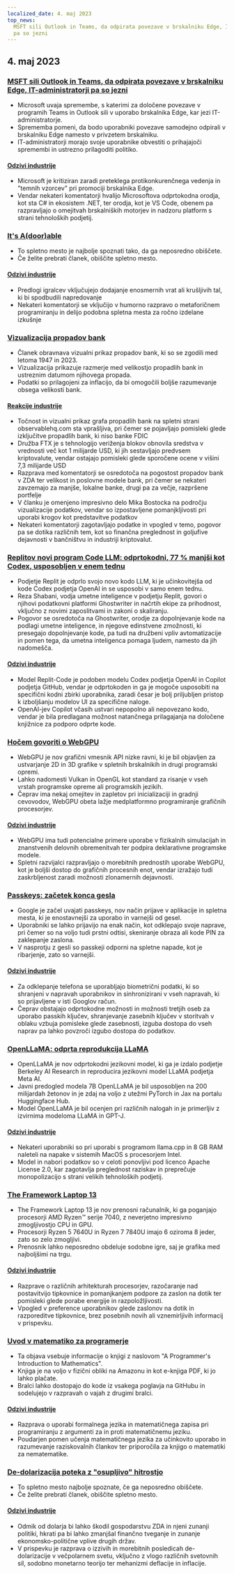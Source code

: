 ```yaml
---
localized_date: 4. maj 2023
top_news:
  MSFT sili Outlook in Teams, da odpirata povezave v brskalniku Edge, IT-administratorji
  pa so jezni
---
```




<CallToAction />

<Steps>

## 4. maj 2023

### [MSFT sili Outlook in Teams, da odpirata povezave v brskalniku Edge, IT-administratorji pa so jezni](https://www.theverge.com/2023/5/3/23709297/microsoft-edge-force-outlook-teams-web-links-open)

- Microsoft uvaja spremembe, s katerimi za določene povezave v programih Teams in Outlook sili v uporabo brskalnika Edge, kar jezi IT-administratorje.
- Sprememba pomeni, da bodo uporabniki povezave samodejno odpirali v brskalniku Edge namesto v privzetem brskalniku.
- IT-administratorji morajo svoje uporabnike obvestiti o prihajajoči spremembi in ustrezno prilagoditi politiko.

#### [Odzivi industrije](http://news.ycombinator.com/item?id=35800158)

- Microsoft je kritiziran zaradi preteklega protikonkurenčnega vedenja in "temnih vzorcev" pri promociji brskalnika Edge.
- Vendar nekateri komentatorji hvalijo Microsoftova odprtokodna orodja, kot sta C# in ekosistem .NET, ter orodja, kot je VS Code, obenem pa razpravljajo o omejitvah brskalniških motorjev in nadzoru platform s strani tehnoloških podjetij.

### [It's A(door)able](https://ncase.me/door/)

- To spletno mesto je najbolje spoznati tako, da ga neposredno obiščete.
- Če želite prebrati članek, obiščite spletno mesto.

#### [Odzivi industrije](http://news.ycombinator.com/item?id=35800492)

- Predlogi igralcev vključujejo dodajanje enosmernih vrat ali krušljivih tal, ki bi spodbudili napredovanje
- Nekateri komentatorji se vključijo v humorno razpravo o metaforičnem programiranju in delijo podobna spletna mesta za ročno izdelane izkušnje

### [Vizualizacija propadov bank](https://observablehq.com/@mbostock/bank-failures)

- Članek obravnava vizualni prikaz propadov bank, ki so se zgodili med letoma 1947 in 2023.
- Vizualizacija prikazuje razmerje med velikostjo propadlih bank in ustreznim datumom njihovega propada.
- Podatki so prilagojeni za inflacijo, da bi omogočili boljše razumevanje obsega velikosti bank.

#### [Reakcije industrije](http://news.ycombinator.com/item?id=35795975)

- Točnost in vizualni prikaz grafa propadlih bank na spletni strani observablehq.com sta vprašljiva, pri čemer se pojavljajo pomisleki glede izključitve propadlih bank, ki niso banke FDIC
- Družba FTX je s tehnologijo veriženja blokov obnovila sredstva v vrednosti več kot 1 milijarde USD, ki jih sestavljajo predvsem kriptovalute, vendar ostajajo pomisleki glede sporočene ocene v višini 7,3 milijarde USD
- Razprava med komentatorji se osredotoča na pogostost propadov bank v ZDA ter velikost in poslovne modele bank, pri čemer se nekateri zavzemajo za manjše, lokalne banke, drugi pa za večje, razpršene portfelje
- V članku je omenjeno impresivno delo Mika Bostocka na področju vizualizacije podatkov, vendar so izpostavljene pomanjkljivosti pri uporabi krogov kot predstavitve podatkov
- Nekateri komentatorji zagotavljajo podatke in vpogled v temo, pogovor pa se dotika različnih tem, kot so finančna preglednost in goljufive dejavnosti v bančništvu in industriji kriptovalut.

### [Replitov novi program Code LLM: odprtokodni, 77 % manjši kot Codex, usposobljen v enem tednu](https://www.latent.space/p/reza-shabani#details)

- Podjetje Replit je odprlo svojo novo kodo LLM, ki je učinkovitejša od kode Codex podjetja OpenAI in se usposobi v samo enem tednu.
- Reza Shabani, vodja umetne inteligence v podjetju Replit, govori o njihovi podatkovni platformi Ghostwriter in načrtih ekipe za prihodnost, vključno z novimi zaposlitvami in zakoni o skaliranju.
- Pogovor se osredotoča na Ghostwriter, orodje za dopolnjevanje kode na podlagi umetne inteligence, in njegove edinstvene zmožnosti, ki presegajo dopolnjevanje kode, pa tudi na družbeni vpliv avtomatizacije in pomen tega, da umetna inteligenca pomaga ljudem, namesto da jih nadomešča.

#### [Odzivi industrije](http://news.ycombinator.com/item?id=35803435)

- Model Replit-Code je podoben modelu Codex podjetja OpenAI in Copilot podjetja GitHub, vendar je odprtokoden in ga je mogoče usposobiti na specifični kodni zbirki uporabnika, zaradi česar je bolj priljubljen pristop k izboljšanju modelov UI za specifične naloge.
- OpenAI-jev Copilot včasih ustvari nepopolno ali nepovezano kodo, vendar je bila predlagana možnost natančnega prilagajanja na določene knjižnice za podporo odprte kode.

### [Hočem govoriti o WebGPU](https://cohost.org/mcc/post/1406157-i-want-to-talk-about-webgpu)

- WebGPU je nov grafični vmesnik API nizke ravni, ki je bil objavljen za ustvarjanje 2D in 3D grafike v spletnih brskalnikih in drugi programski opremi.
- Lahko nadomesti Vulkan in OpenGL kot standard za risanje v vseh vrstah programske opreme ali programskih jezikih.
- Čeprav ima nekaj omejitev in zapletov pri inicializaciji in gradnji cevovodov, WebGPU obeta lažje medplatformno programiranje grafičnih procesorjev.

#### [Odzivi industrije](http://news.ycombinator.com/item?id=35800988)

- WebGPU ima tudi potencialne primere uporabe v fizikalnih simulacijah in znanstvenih delovnih obremenitvah ter podpira deklarativne programske modele.
- Spletni razvijalci razpravljajo o morebitnih prednostih uporabe WebGPU, kot je boljši dostop do grafičnih procesnih enot, vendar izražajo tudi zaskrbljenost zaradi možnosti zlonamernih dejavnosti.

### [Passkeys: začetek konca gesla](https://blog.google/technology/safety-security/the-beginning-of-the-end-of-the-password/)

- Google je začel uvajati passkeys, nov način prijave v aplikacije in spletna mesta, ki je enostavnejši za uporabo in varnejši od gesel.
- Uporabniki se lahko prijavijo na enak način, kot odklepajo svoje naprave, pri čemer so na voljo tudi prstni odtisi, skeniranje obraza ali kode PIN za zaklepanje zaslona.
- V nasprotju z gesli so passkeji odporni na spletne napade, kot je ribarjenje, zato so varnejši.

#### [Odzivi industrije](http://news.ycombinator.com/item?id=35801392)

- Za odklepanje telefona se uporabljajo biometrični podatki, ki so shranjeni v napravah uporabnikov in sinhronizirani v vseh napravah, ki so prijavljene v isti Googlov račun.
- Čeprav obstajajo odprtokodne možnosti in možnosti tretjih oseb za uporabo passkih ključev, shranjevanje zasebnih ključev v storitvah v oblaku vzbuja pomisleke glede zasebnosti, izguba dostopa do vseh naprav pa lahko povzroči izgubo dostopa do podatkov.

### [OpenLLaMA: odprta reprodukcija LLaMA](https://github.com/openlm-research/open_llama)

- OpenLLaMA je nov odprtokodni jezikovni model, ki ga je izdalo podjetje Berkeley AI Research in reproducira jezikovni model LLaMA podjetja Meta AI.
- Javni predogled modela 7B OpenLLaMA je bil usposobljen na 200 milijardah žetonov in je zdaj na voljo z utežmi PyTorch in Jax na portalu Huggingface Hub.
- Model OpenLLaMA je bil ocenjen pri različnih nalogah in je primerljiv z izvirnima modeloma LLaMA in GPT-J.

#### [Odzivi industrije](http://news.ycombinator.com/item?id=35798888)

- Nekateri uporabniki so pri uporabi s programom llama.cpp in 8 GB RAM naleteli na napake v sistemih MacOS s procesorjem Intel.
- Model in nabori podatkov so v celoti ponovljivi pod licenco Apache License 2.0, kar zagotavlja preglednost raziskav in preprečuje monopolizacijo s strani velikih tehnoloških podjetij.

### [The Framework Laptop 13](https://frame.work/blog/announcing-the-framework-laptop-13-powered-by-amd-ryzen)

- The Framework Laptop 13 je nov prenosni računalnik, ki ga poganjajo procesorji AMD Ryzen™ serije 7040, z neverjetno impresivno zmogljivostjo CPU in GPU.
- Procesorji Ryzen 5 7640U in Ryzen 7 7840U imajo 6 oziroma 8 jeder, zato so zelo zmogljivi.
- Prenosnik lahko neposredno obdeluje sodobne igre, saj je grafika med najboljšimi na trgu.

#### [Odzivi industrije](http://news.ycombinator.com/item?id=35802210)

- Razprave o različnih arhitekturah procesorjev, razočaranje nad postavitvijo tipkovnice in pomanjkanjem podpore za zaslon na dotik ter pomisleki glede porabe energije in razpoložljivosti.
- Vpogled v preference uporabnikov glede zaslonov na dotik in razporeditve tipkovnice, brez posebnih novih ali vznemirljivih informacij v prispevku.

### [Uvod v matematiko za programerje](https://pimbook.org)

- Ta objava vsebuje informacije o knjigi z naslovom "A Programmer's Introduction to Mathematics".
- Knjiga je na voljo v fizični obliki na Amazonu in kot e-knjiga PDF, ki jo lahko plačate.
- Bralci lahko dostopajo do kode iz vsakega poglavja na GitHubu in sodelujejo v razpravah o vajah z drugimi bralci.

#### [Odzivi industrije](http://news.ycombinator.com/item?id=35800136)

- Razprava o uporabi formalnega jezika in matematičnega zapisa pri programiranju z argumenti za in proti matematičnemu jeziku.
- Poudarjen pomen učenja matematičnega jezika za učinkovito uporabo in razumevanje raziskovalnih člankov ter priporočila za knjigo o matematiki za nematematike.

### [De-dolarizacija poteka z "osupljivo" hitrostjo](https://www.bloomberg.com/news/articles/2023-04-18/de-dollarization-is-happening-at-a-stunning-pace-jen-says)

- To spletno mesto najbolje spoznate, če ga neposredno obiščete.
- Če želite prebrati članek, obiščite spletno mesto.

#### [Odzivi industrije](http://news.ycombinator.com/item?id=35796915)

- Odmik od dolarja bi lahko škodil gospodarstvu ZDA in njeni zunanji politiki, hkrati pa bi lahko zmanjšal finančno tveganje in zunanje ekonomsko-politične vplive drugih držav.
- V prispevku je razprava o izzivih in morebitnih posledicah de-dolarizacije v večpolarnem svetu, vključno z vlogo različnih svetovnih sil, sodobno monetarno teorijo ter mehanizmi deflacije in inflacije.

</Steps>
